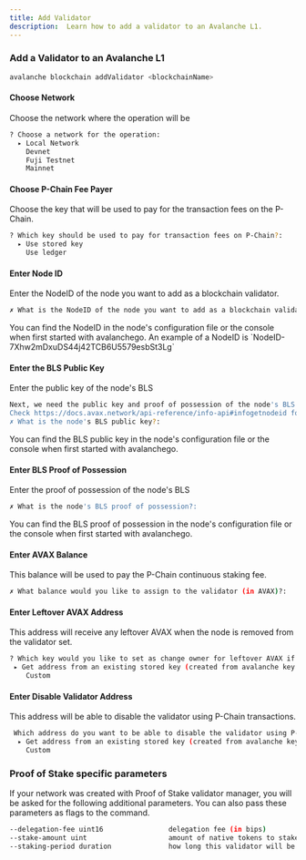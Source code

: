 ```yaml
---
title: Add Validator
description:  Learn how to add a validator to an Avalanche L1.
---
```



### Add a Validator to an Avalanche L1

```bash
avalanche blockchain addValidator <blockchainName>
```

#### Choose Network
Choose the network where the operation will be

```bash
? Choose a network for the operation: 
  ▸ Local Network
    Devnet
    Fuji Testnet
    Mainnet
```

#### Choose P-Chain Fee Payer

Choose the key that will be used to pay for the transaction fees on the P-Chain.

```bash
? Which key should be used to pay for transaction fees on P-Chain?: 
  ▸ Use stored key
    Use ledger
```

#### Enter Node ID

Enter the NodeID of the node you want to add as a blockchain validator.

```bash
✗ What is the NodeID of the node you want to add as a blockchain validator?:  
```

<Callout>
You can find the NodeID in the node's configuration file or the console when first started with avalanchego.
An example of a NodeID is `NodeID-7Xhw2mDxuDS44j42TCB6U5579esbSt3Lg`
</Callout>

#### Enter the BLS Public Key

Enter the public key of the node's BLS

```bash
Next, we need the public key and proof of possession of the node's BLS
Check https://docs.avax.network/api-reference/info-api#infogetnodeid for instructions on calling info.getNodeID API
✗ What is the node's BLS public key?:
```

<Callout>
You can find the BLS public key in the node's configuration file or the console when first started with avalanchego.
</Callout>

#### Enter BLS Proof of Possession

Enter the proof of possession of the node's BLS

```bash
✗ What is the node's BLS proof of possession?:
```

<Callout>
You can find the BLS proof of possession in the node's configuration file or the console when first started with avalanchego.
</Callout>

#### Enter AVAX Balance

This balance will be used to pay the P-Chain continuous staking fee.

```bash
✗ What balance would you like to assign to the validator (in AVAX)?: 
```

#### Enter Leftover AVAX Address

This address will receive any leftover AVAX when the node is removed from the validator set.

```bash
? Which key would you like to set as change owner for leftover AVAX if the node is removed from validator set?: 
 ▸ Get address from an existing stored key (created from avalanche key create or avalanche key import)
    Custom
```

#### Enter Disable Validator Address

This address will be able to disable the validator using P-Chain transactions.

```bash
 Which address do you want to be able to disable the validator using P-Chain transactions?: 
  ▸ Get address from an existing stored key (created from avalanche key create or avalanche key import)
    Custom
```

### Proof of Stake specific parameters

If your network was created with Proof of Stake validator manager, you will be asked for the following additional parameters. You can also pass these parameters as flags to the command.

```bash
--delegation-fee uint16                delegation fee (in bips)
--stake-amount uint                    amount of native tokens to stake
--staking-period duration              how long this validator will be staking
```
